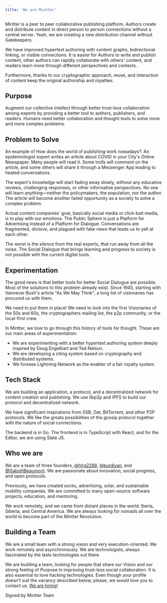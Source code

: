 ```yaml
---
title: 'We are Mintter'
---
```

Mintter is a peer to peer collaborative publishing platform. Authors create and distribute content in direct person to person connections without a central server. Yeah, we are creating a new distribution channel without Gatekeepers.

We have improved hypertext authoring with content graphs, bidirectional linking, or visible connections. It is easier for Authors to write and publish content, other authors can rapidly collaborate with others' content, and readers learn more through different perspectives and contexts.

Furthermore, thanks to our cryptographic approach, reuse, and interaction of content keep the original authorship and royalties.

## Purpose

Augment our collective intellect through better trust-less collaboration among experts by providing a better tool to authors, publishers, and readers. Humans need better collaboration and thought tools to solve more and more complex problems.

## Problem to Solve

An example of How does the world of publishing work nowadays?:
An epidemiologist expert writes an article about COVID in your City's Online Newspaper. Many people will read it. Some trolls will comment on the article, and some others will share it through a Messenger App leading to heated conversations.

The expert's knowledge will start fading away slowly, without any educative reviews, challenging responses, or other informative perspectives. No one will learn anything—neither the policymakers, the population, nor the author. The article will become another failed opportunity as a society to solve a complex problem.

Actual content companies' goal, basically social media or click-bait media, is to play with our emotions. The Public Sphere is just a Platform for Advertising instead of a Platform for Dialogue. Conversations are fragmented, divisive, and plagued with fake news that leads us to yell at each other.

The worst is the silence from the real experts, that run away from all the noise. The Social Dialogue that brings learning and progress to society is not possible with the current digital tools.

## Experimentation

The good news is that better tools for better Social Dialogue are possible. Most of the solutions to this problem already exist. Since 1945, starting with Vannevar Bush's article "As We May Think", a long list of visionaries has procured us with them.

We need to put them in place! We need to look into the first Visionaries of the 50s and 60s, the cryptographers mailing list, the p2p community, or the local-first crew.

In Mintter, we love to go through this history of tools for thought. These are our main areas of experimentation:

- We are experimenting with a better hypertext authoring system deeply inspired by Doug Engelbart and Ted Nelson.
- We are developing a citing system based on cryptography and distributed systems.
- We foresee Lightning Network as the enabler of a fair royalty system.

## Tech Stack

We are building an application, a protocol, and a decentralized network for content creation and publishing. We use libp2p and IPFS to build our protocol and decentralized network. 

We have significant inspirations from SSB, Dat, BitTorrent, and other P2P protocols. We like the greats possibilities of the gossip protocol together with the nature of social connections.

The backend is in Go. The frontend is in TypeScript with React, and for the Editor, we are using Slate JS.

## Who we are
We are a team of three founders, [@hhg2288](), [@burdiyan](), and [@GaboHBeaumont](). We are passionate about innovation, social progress, and open protocols.

Previously, we have created socks, advertising, solar, and sustainable mobility companies. We are committed to many open-source software projects, education, and mentoring.

We work remotely, and we came from distant places in the world: Iberia, Siberia, and Central America. We are always looking for nomads all over the world to become part of the Mintter Revolution. 

## Building a Team
We are a small team with a strong vision and very execution-oriented. We work remotely and asynchronously. We are technologists, always fascinated by the lasts technologies out there.

We are building a team, looking for people that share our Vision and our strong feeling of Purpose in improving trust-less social collaboration. It is also essential to love hacking technologies. Even though your profile doesn't suit the vacancy described below, please, we would love you to contact us. [We are hiring!](/hiring)

Signed by Mintter Team
